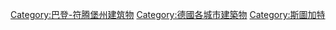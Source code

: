 [[Category:巴登-符腾堡州建筑物|Category:巴登-符腾堡州建筑物]]
[[Category:德國各城市建築物|Category:德國各城市建築物]]
[[Category:斯圖加特|Category:斯圖加特]]
